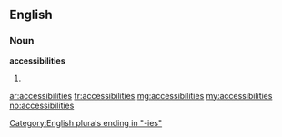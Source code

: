 ==English==

===Noun===
'''accessibilities'''

# {{plural of|[[accessibility]]}}

[[Category:English plurals ending in "-ies"]]

[[ar:accessibilities]]
[[fr:accessibilities]]
[[mg:accessibilities]]
[[my:accessibilities]]
[[no:accessibilities]]